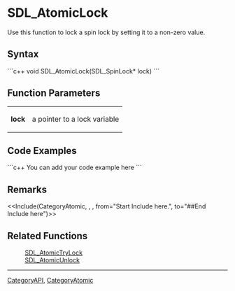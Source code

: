 
= SDL_AtomicLock =
Use this function to lock a spin lock by setting it to a non-zero value.


== Syntax ==
```c++
void SDL_AtomicLock(SDL_SpinLock* lock)
```

== Function Parameters ==
{|
|'''lock'''
|a pointer to a lock variable
|}

== Code Examples ==
```c++
You can add your code example here
```

== Remarks ==
<<Include(CategoryAtomic, , , from="Start Include here.", to="##End Include here")>>

== Related Functions ==
:[[SDL_AtomicTryLock]]
:[[SDL_AtomicUnlock]]

----
[[CategoryAPI]], [[CategoryAtomic]]
